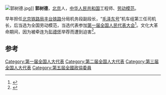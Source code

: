 [[File:郭树德.jpg|thumb]]]]
'''郭树德'''，[[北京|北京]]人，[[中华人民共和国|中华人民共和国]]工程师、[[劳动模范|劳动模范]]。

早年担任[[北京铁路局|北京铁路局]][[丰台铁路|丰台铁路]]分局机务段副段长，“[[毛泽东号|毛泽东号]]”机车组第三任司机长，后当选为全国劳动模范，当选代表参加[[第一届全国人民代表大会代表名单|第一届全国人民代表大会]]<ref>{{cite news|title=劳模郭树德（1951）|url=http://amuseum.cdstm.cn/AMuseum/railway/tlsh/134922735.html|accessdate=2014-02-06|newspaper=：中国数字科技馆|archive-date=2013-07-02|archive-url=https://web.archive.org/web/20130702063424/http://amuseum.cdstm.cn/AMuseum/railway/tlsh/134922735.html|dead-url=no}}</ref>。文化大革命期间，因为被牵连为[[彭德怀|彭德怀]]举荐而遭到迫害<ref>{{cite book|title=中共重要历史文献资料汇编: "文革"时期有关中国地方性暨地方领导人问题的批判专辑, 第 44-48 卷|publisher=中文出版物服务中心|pages=68-69页}}</ref>。

==参考==
{{reflist}}

[[Category:第一届全国人大代表|Category:第一届全国人大代表]]
[[Category:第二届全国人大代表|Category:第二届全国人大代表]]
[[Category:第三届全国人大代表|Category:第三届全国人大代表]]
[[Category:第五屆全國政協委員|Category:第五屆全國政協委員]]
